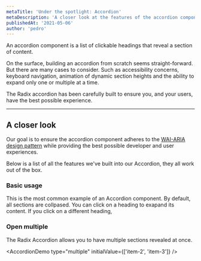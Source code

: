 ```yaml
---
metaTitle: 'Under the spotlight: Accordion'
metaDescription: 'A closer look at the features of the accordion component.'
publishedAt: '2021-05-06'
author: 'pedro'
---
```


An accordion component is a list of clickable headings that reveal a section of content.

On the surface, building an accordion from scratch seems straight-forward. But there are many cases to consider. Such as accessibility concerns, keyboard navigation, animation of dynamic section heights and the ability to expand only one or multiple at a time.

The Radix accordion has been carefully built to ensure you, and your users, have the best possible experience.

---

## A closer look

Our goal is to ensure the accordion component adheres to the [WAI-ARIA design pattern](https://www.w3.org/TR/wai-aria-practices-1.2/#accordion) while providing the best possible developer and user experiences.

Below is a list of all the features we've built into our Accordion, they all work out of the box.

### Basic usage

This is the most common example of an Accordion component. By default, all sections are collpased. You can click on a heading to exapand its content. If you click on a different heading,

<AccordionDemo />

### Open multiple

The Radix Accordion allows you to have multiple sections revealed at once.

<AccordionDemo type="multiple" initialValue={['item-2', 'item-3']} />

